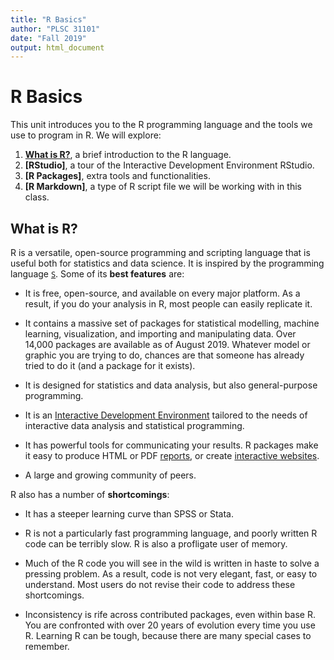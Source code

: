 ```yaml
---
title: "R Basics"
author: "PLSC 31101"
date: "Fall 2019"
output: html_document
---
```


# R Basics

This unit introduces you to the R programming language and the tools we use to program in R. We will explore:

1. **[What is R?]**, a brief introduction to the R language.
2. **[RStudio]**, a tour of the Interactive Development Environment RStudio.
3. **[R Packages]**, extra tools and functionalities.
4. **[R Markdown]**, a type of R script file we will be working with in this class.


## What is R?

R is a versatile, open-source programming and scripting language that is useful both for statistics and data science. It is inspired by the programming language [`S`][S]. Some of its __best features__ are:

* It is free, open-source, and available on every major platform. As a result, if you do your analysis in R, most people can easily replicate it.

* It contains a massive set of packages for statistical modelling, machine learning, visualization, and importing and manipulating data. Over 14,000 packages are available as of August 2019. Whatever model or graphic you are trying to do, chances are that someone has already tried to do it (and a package for it exists).

* It is designed for statistics and data analysis, but also general-purpose programming.

* It is an [Interactive Development Environment](http://www.rstudio.com/ide/) tailored to the needs of interactive data analysis and statistical programming.

* It has powerful tools for communicating your results. R packages make it easy to produce HTML or PDF [reports](http://yihui.name/knitr/), or create [interactive websites](http://www.rstudio.com/shiny/).

* A large and growing community of peers.

R also has a number of __shortcomings__:

* It has a steeper learning curve than SPSS or Stata.

* R is not a particularly fast programming language, and poorly written R code can be terribly slow. R is also a profligate user of memory.

* Much of the R code you will see in the wild is written in haste to solve a pressing problem. As a result, code is not very elegant, fast, or easy to understand. Most users do not revise their code to address these shortcomings.

* Inconsistency is rife across contributed packages, even within base R. You are confronted with over 20 years of evolution every time you use R. Learning R can be tough, because there are many special cases to remember.

[S]: https://en.wikipedia.org/wiki/S_(programming_language)

